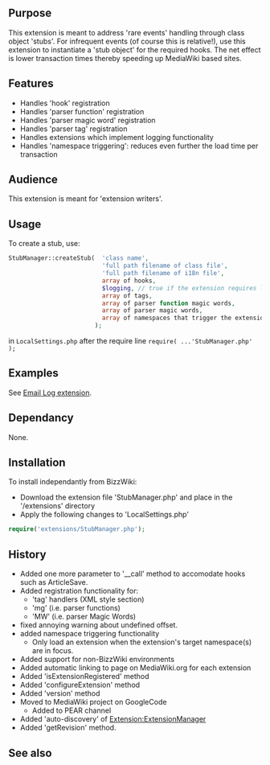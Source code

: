{{Extension
|name        = StubManager
|status      = stable
|type        = other
|author      = [[user:jldupont|Jean-Lou Dupont]]
|image       =
|version     = 1.0.0
|update      =
|mediawiki   = 1.10 1.11
|download    = [http://bizzwiki.googlecode.com/svn/trunk/BizzWiki/extensions/ SVN]
|readme      =
|changelog   = See SVN ($Id: StubManager.php 368 2007-10-03 17:10:25Z jeanlou.dupont $)
|description = 
|parameters  =
|rights      =
|example     =
}}

== Purpose==
This extension is meant to address 'rare events' handling through class object 'stubs'. For infrequent events 
(of course this is relative!), use this extension to instantiate a 'stub object' for the required hooks.
The net effect is lower transaction times thereby speeding up MediaWiki based sites.

== Features ==
* Handles 'hook' registration
* Handles 'parser function' registration
* Handles 'parser magic word' registration
* Handles 'parser tag' registration
* Handles extensions which implement logging functionality
* Handles 'namespace triggering': reduces even further the load time per transaction

== Audience ==
This extension is meant for 'extension writers'.

== Usage ==
To create a stub, use: 
<source lang=php>
StubManager::createStub(  'class name', 
                          'full path filename of class file',
                          'full path filename of i18n file',						  
                          array of hooks,
						  $logging, // true if the extension requires logging support
                          array of tags,
                          array of parser function magic words,
                          array of parser magic words,
						  array of namespaces that trigger the extension
                        );
</source>
in <code>LocalSettings.php</code> after the require line <code>require( ...'StubManager.php' );</code> 

== Examples ==
See [[Extension:EmailLog|Email Log extension]].

== Dependancy ==
None.

== Installation ==
To install independantly from BizzWiki:
* Download the extension file 'StubManager.php' and place in the '/extensions' directory
* Apply the following changes to 'LocalSettings.php'
<source lang=php>
require('extensions/StubManager.php');
</source>

== History ==
* Added one more parameter to '__call' method to accomodate hooks such as ArticleSave.
* Added registration functionality for:
** 'tag' handlers (XML style section)
** 'mg' (i.e. parser functions)
** 'MW' (i.e. parser Magic Words)
* fixed annoying warning about undefined offset.
* added namespace triggering functionality
** Only load an extension when the extension's target namespace(s) are in focus.
* Added support for non-BizzWiki environments
* Added automatic linking to page on MediaWiki.org for each extension
* Added 'isExtensionRegistered' method
* Added 'configureExtension' method
* Added 'version' method
* Moved to MediaWiki project on GoogleCode
** Added to PEAR channel
* Added 'auto-discovery' of [[Extension:ExtensionManager]]
* Added 'getRevision' method.

== See also ==
